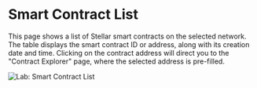 # Smart Contract List

This page shows a list of Stellar smart contracts on the selected network. The table displays the smart contract ID or address, along with its creation date and time. Clicking on the contract address will direct you to the "Contract Explorer" page, where the selected address is pre-filled.

![Lab: Smart Contract List](/assets/lab/lab-smart-contract-list.png)
